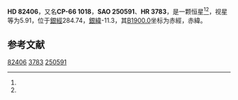 {{Starbox begin
| name = HD 82406
}}
{{Starbox observe
| epoch = [[J2000.0|J2000.0]]
| constell = {{星座名待查}}<ref name=SIMBAD>{{cite web
 | url=http://simbad.u-strasbg.fr/simbad/sim-id?Ident=HR+3783
 | title=Pulsating variable Star
 | publisher=Centre de Données astronomiques de Strasbourg
 | work=SIMBAD
 | accessdate=2012-07-13
 | archive-date=2016-03-17
 | archive-url=https://web.archive.org/web/20160317160353/http://simbad.u-strasbg.fr/simbad/sim-id?Ident=HR+3783
 | dead-url=no
 }}</ref><ref name=DATA>{{cite web
 | url=http://vizier.u-strasbg.fr/viz-bin/VizieR-5?-out.add=.&-source=5050&-corr=PK=HR&-out.max=9999&HR=3783
 | title=VizieR Detailed Page
 | accessdate=2012-07-13
 | archive-date=2016-03-05
 | archive-url=https://web.archive.org/web/20160305003554/http://vizier.u-strasbg.fr/viz-bin/VizieR-5?-out.add=.&-source=5050&-corr=PK=HR&-out.max=9999&HR=3783
 | dead-url=no
 }}</ref>
| 星官 = 
| ra = {{RA|9|28|30.6}}<ref name=SIMBAD /><ref name=DATA />
| dec = {{DEC|-66|42|7}}<ref name=SIMBAD /><ref name=DATA />
| appmag_v = 5.91<ref name=SIMBAD /><ref name=DATA />
}}
{{Starbox character
| class = A0V<ref name=SIMBAD /><ref name=DATA />
| b-v = 0.01<ref name=SIMBAD /><ref name=DATA />
| u-b = -0.02<ref name=SIMBAD /><ref name=DATA />
| r-i = <ref name=SIMBAD /><ref name=DATA />
| variable = 
}}
{{Starbox astrometry
| radial_v = -0.02
| prop_mo_ra = 29
| parallax = 
| p_error = 
}}
{{Starbox catalog
| names =CP-66 1018，[[SAO星表|SAO]] 250591，[[HD星表|HD]] 82406，[[HR星表|HR]] 3783}}
{{Starbox reference |Simbad=HR+3783}}
{{Starbox end}}

'''HD 82406'''，又名'''CP-66 1018'''，'''SAO 250591'''、'''HR 3783'''，是一颗恒星<ref name=SIMBAD /><ref name=DATA />，视星等为5.91，位于[[銀道座標系|銀經]]284.74，[[銀道座標系|銀緯]]-11.3，其[[B1900.0|B1900.0]]坐标为赤經{{RA|9|26|33.3}}，赤緯{{DEC|-66|-11.3|54}}。

== 参考文献 ==
{{reflist}}

{{star-stub}}

[[Category:HD和HDE天體|82406]]
[[Category:HR天體|3783]]
[[Category:SAO天體|250591]]